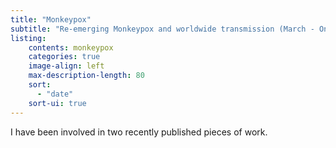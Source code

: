 ```yaml
---
title: "Monkeypox"
subtitle: "Re-emerging Monkeypox and worldwide transmission (March - Ongoing 2022)"
listing:
    contents: monkeypox
    categories: true
    image-align: left
    max-description-length: 80
    sort:
      - "date"
    sort-ui: true
---
```


I  have been involved in two recently published pieces of work.

::: {#monkeypox}

:::

